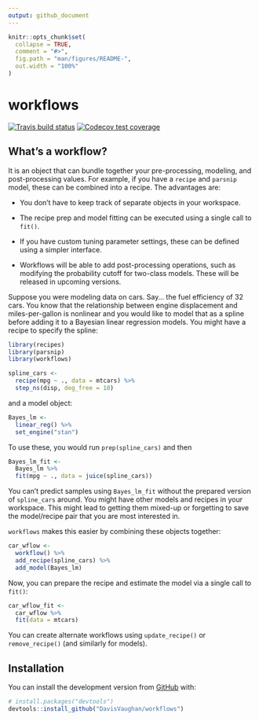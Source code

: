 ```yaml
---
output: github_document
---
```


<!-- README.md is generated from README.Rmd. Please edit that file -->

```r
knitr::opts_chunk$set(
  collapse = TRUE,
  comment = "#>",
  fig.path = "man/figures/README-",
  out.width = "100%"
)
```

# workflows

<!-- badges: start -->
[![Travis build status](https://travis-ci.org/DavisVaughan/workflows.svg?branch=master)](https://travis-ci.org/DavisVaughan/workflows)
[![Codecov test coverage](https://codecov.io/gh/DavisVaughan/workflows/branch/master/graph/badge.svg)](https://codecov.io/gh/DavisVaughan/workflows?branch=master)
<!-- badges: end -->

## What's a workflow? 

It is an object that can bundle together your pre-processing, modeling, and post-processing values. For example, if you have a `recipe` and `parsnip` model, these can be combined into a recipe. The advantages are:

 * You don't have to keep track of separate objects in your workspace. 

 * The recipe prep and model fitting can be executed using a single call to `fit()`. 

 * If you have custom tuning parameter settings, these can be defined using a simpler interface. 

 * Workflows will be able to add post-processing operations, such as modifying the probability cutoff for two-class models. These will be released in upcoming versions. 

Suppose you were modeling data on cars. Say... the fuel efficiency of 32 cars. You know that the relationship between engine displacement and miles-per-gallon is nonlinear and you would like to model that as a spline before adding it to a Bayesian linear regression models. You might have a recipe to specify the spline:

```r
library(recipes)
library(parsnip)
library(workflows)

spline_cars <- 
  recipe(mpg ~ ., data = mtcars) %>% 
  step_ns(disp, deg_free = 10)
```

and a model object:

```r
Bayes_lm <- 
  linear_reg() %>% 
  set_engine("stan")
```

To use these, you would run `prep(spline_cars)` and then

```r
Bayes_lm_fit <- 
  Bayes_lm %>% 
  fit(mpg ~ ., data = juice(spline_cars))
```

You can't predict samples using `Bayes_lm_fit` without the prepared version of `spline_cars` around. You might have other models and recipes in your workspace. This might lead to getting them mixed-up or forgetting to save the model/recipe pair that you are most interested in. 

`workflows` makes this easier by combining these objects together:

```r
car_wflow <- 
  workflow() %>% 
  add_recipe(spline_cars) %>% 
  add_model(Bayes_lm)
```

Now, you can prepare the recipe and estimate the model via a single call to `fit()`:

```r
car_wflow_fit <- 
  car_wflow %>% 
  fit(data = mtcars)
```

You can create alternate workflows using `update_recipe()` or `remove_recipe()` (and similarly for models). 


## Installation

You can install the development version from [GitHub](https://github.com/) with:

``` r
# install.packages("devtools")
devtools::install_github("DavisVaughan/workflows")
```
